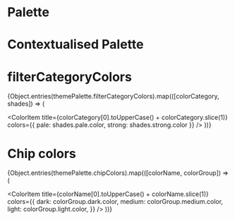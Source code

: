 
<Meta title="Colors" />

# Palette

<ColorPalette>
  <ColorItem
    title="Basic"
    colors={{
      black: palette.basic.black,
      white: palette.basic.white,
    }}
  />
  <ColorItem
    title="Blue"
    colors={{
      [100]: palette.blue[100],
      [200]: palette.blue[200],
      [300]: palette.blue[300],
      [400]: palette.blue[400],
      [50]: palette.blue[50],
      [500]: palette.blue[500],
      [600]: palette.blue[600],
      [700]: palette.blue[700],
      [800]: palette.blue[800],
      [900]: palette.blue[900],
      [950]: palette.blue[950],
    }}
  />
  <ColorItem
    title="Green"
    colors={{
      [100]: palette.green[100],
      [200]: palette.green[200],
      [300]: palette.green[300],
      [400]: palette.green[400],
      [50]: palette.green[50],
      [500]: palette.green[500],
      [600]: palette.green[600],
      [700]: palette.green[700],
      [800]: palette.green[800],
      [900]: palette.green[900],
      [950]: palette.green[950],
    }}
  />
  <ColorItem
    title="Grey"
    colors={{
      [100]: palette.grey[100],
      [200]: palette.grey[200],
      [25]: palette.grey[25],
      [300]: palette.grey[300],
      [400]: palette.grey[400],
      [50]: palette.grey[50],
      [500]: palette.grey[500],
      [600]: palette.grey[600],
      [700]: palette.grey[700],
      [800]: palette.grey[800],
      [900]: palette.grey[900],
      [950]: palette.grey[950],
    }}
  />
  <ColorItem
    title="Purple"
    colors={{
      [100]: palette.purple[100],
      [300]: palette.purple[300],
      [500]: palette.purple[500],
      [700]: palette.purple[700],
      [900]: palette.purple[900],
    }}
  />
  <ColorItem
    title="Red"
    colors={{
      [100]: palette.red[100],
      [200]: palette.red[200],
      [300]: palette.red[300],
      [400]: palette.red[400],
      [50]: palette.red[50],
      [500]: palette.red[500],
      [600]: palette.red[600],
      [700]: palette.red[700],
      [800]: palette.red[800],
      [900]: palette.red[900],
      [950]: palette.red[950],
    }}
  />
  <ColorItem
    title="Yellow"
    colors={{
      [100]: palette.yellow[100],
      [200]: palette.yellow[200],
      [300]: palette.yellow[300],
      [400]: palette.yellow[400],
      [50]: palette.yellow[50],
      [500]: palette.yellow[500],
      [600]: palette.yellow[600],
      [700]: palette.yellow[700],
      [800]: palette.yellow[800],
      [900]: palette.yellow[900],
      [950]: palette.yellow[950],
    }}
  />
</ColorPalette>

# Contextualised Palette

<ColorPalette>
  <ColorItem
    title="activityStatusColors"
    colors={{
      cancelled: themePalette.activityStatusColors.cancelled,
      closed: themePalette.activityStatusColors.closed,
      draft: themePalette.activityStatusColors.draft,
      ended: themePalette.activityStatusColors.ended,
      published: themePalette.activityStatusColors.published,
      scheduled: themePalette.activityStatusColors.scheduled,
    }}
  />
  <ColorItem
    title="Background"
    colors={{
     default: themePalette.background.default,
     paper: themePalette.background.paper,
    }}
  />
  <ColorItem
    title="Common"
    colors={{
      black: themePalette.common.black,
      white: themePalette.common.white,
    }}
  />
    <ColorItem
    title="Data"
    colors={{
      [100]: themePalette.data[100],
      [300]: themePalette.data[300],
      [500]: themePalette.data[500],
      [700]: themePalette.data[700],
      [900]: themePalette.data[900],
    }}
  />
    <ColorItem
    title="Divider"
    colors={{
      divider: themePalette.divider,
      dividerLighter: themePalette.dividerLighter,
    }}
  />
    <ColorItem
    title="Error"
    colors={{
      contrastText: themePalette.error.contrastText,
      dark: themePalette.error.dark,
      light: themePalette.error.light,
      main: themePalette.error.main,
    }}
  />
    <ColorItem
    title="Info"
    colors={{
      contrastText: themePalette.info.contrastText,
      dark: themePalette.info.dark,
      light: themePalette.info.light,
      main: themePalette.info.main,
    }}
  />
    <ColorItem
    title="Primary"
    colors={{
      contrastText: themePalette.primary.contrastText,
      focus: themePalette.primary.focus,
      focusVisible: themePalette.primary.focusVisible,
      hover: themePalette.primary.hover,
      main: themePalette.primary.main,
      outlinedBorder: themePalette.primary.outlinedBorder,
      selected: themePalette.primary.selected,
    }}
  />
    <ColorItem
    title="Secondary"
    colors={{
      light: themePalette.secondary.light,
      main: themePalette.secondary.main,
    }}
  />
    <ColorItem
    title="Success"
    colors={{
      contrastText: themePalette.success.contrastText,
      dark: themePalette.success.dark,
      light: themePalette.success.light,
      main: themePalette.success.main,
    }}
  />
    <ColorItem
    title="Text"
    colors={{
      disabled: themePalette.text.disabled,
      primary: themePalette.text.primary,
      secondary: themePalette.text.secondary
    }}
  />
    <ColorItem
    title="Warning"
    colors={{
      contrastText: themePalette.warning.contrastText,
      dark: themePalette.warning.dark,
      light: themePalette.warning.light,
      main: themePalette.warning.main,
    }}
  />

# filterCategoryColors

{Object.entries(themePalette.filterCategoryColors).map(([colorCategory, shades]) => (

<ColorItem
  title={colorCategory[0].toUpperCase() + colorCategory.slice(1)}
  colors={{ pale: shades.pale.color, strong: shades.strong.color }}
/>
))}

# Chip colors

{Object.entries(themePalette.chipColors).map(([colorName, colorGroup]) => (

<ColorItem
  title={colorName[0].toUpperCase() + colorName.slice(1)}
  colors={{
    dark: colorGroup.dark.color,
    medium: colorGroup.medium.color,
    light: colorGroup.light.color,
  }}
/>
))}

</ColorPalette>

